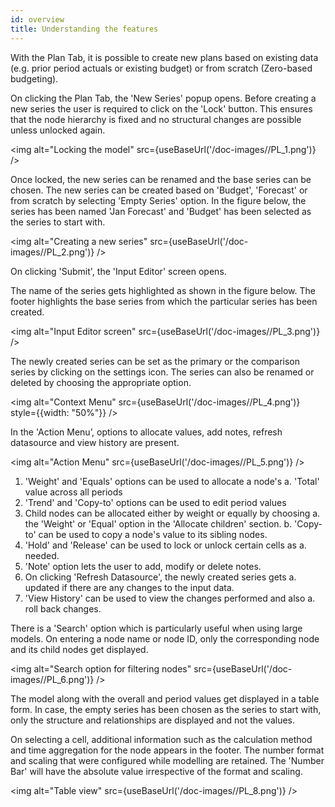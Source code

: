 ```yaml
---
id: overview
title: Understanding the features
---
```


With the Plan Tab, it is possible to create new plans based on existing
data (e.g. prior period actuals or existing budget) or from scratch
(Zero-based budgeting).

On clicking the Plan Tab, the 'New Series' popup opens. Before creating
a new series the user is required to click on the 'Lock' button. This
ensures that the node hierarchy is fixed and no structural changes are
possible unless unlocked again.

<img alt="Locking the model" src={useBaseUrl('/doc-images//PL_1.png')} />

Once locked, the new series can be renamed and the base series can be
chosen. The new series can be created based on 'Budget', 'Forecast' or
from scratch by selecting 'Empty Series' option. In the figure below,
the series has been named 'Jan Forecast' and 'Budget' has been selected
as the series to start with.

<img alt="Creating a new series" src={useBaseUrl('/doc-images//PL_2.png')} />

On clicking 'Submit', the 'Input Editor' screen opens.

The name of the series gets highlighted as shown in the figure below.
The footer highlights the base series from which the particular series
has been created.

<img alt="Input Editor screen" src={useBaseUrl('/doc-images//PL_3.png')} />

The newly created series can be set as the primary or the comparison
series by clicking on the settings icon. The series can also be renamed
or deleted by choosing the appropriate option.

<img alt="Context Menu" src={useBaseUrl('/doc-images//PL_4.png')} style={{width: "50%"}} />

In the 'Action Menu’, options to allocate values, add notes, refresh
datasource and view history are present.

<img alt="Action Menu" src={useBaseUrl('/doc-images//PL_5.png')} />

1.  'Weight' and 'Equals' options can be used to allocate a node's
    a. 'Total' value across all periods
2.  'Trend' and 'Copy-to' options can be used to edit period values
3.  Child nodes can be allocated either by weight or equally by choosing
    a. the 'Weight' or 'Equal' option in the 'Allocate children' section.
    b. 'Copy-to' can be used to copy a node's value to its sibling nodes.
4.  'Hold' and 'Release' can be used to lock or unlock certain cells as
    a. needed.
5.  'Note' option lets the user to add, modify or delete notes.
6.  On clicking 'Refresh Datasource', the newly created series gets
    a. updated if there are any changes to the input data.
7.  'View History' can be used to view the changes performed and also
    a. roll back changes.

There is a 'Search' option which is particularly useful when using large
models. On entering a node name or node ID, only the corresponding node
and its child nodes get displayed.

<img alt="Search option for filtering nodes" src={useBaseUrl('/doc-images//PL_6.png')} />

The model along with the overall and period values get displayed in a
table form. In case, the empty series has been chosen as the series to
start with, only the structure and relationships are displayed and not
the values.

On selecting a cell, additional information such as the calculation
method and time aggregation for the node appears in the footer. The
number format and scaling that were configured while modelling are
retained. The 'Number Bar' will have the absolute value irrespective of
the format and scaling.

<img alt="Table view" src={useBaseUrl('/doc-images//PL_8.png')} />

